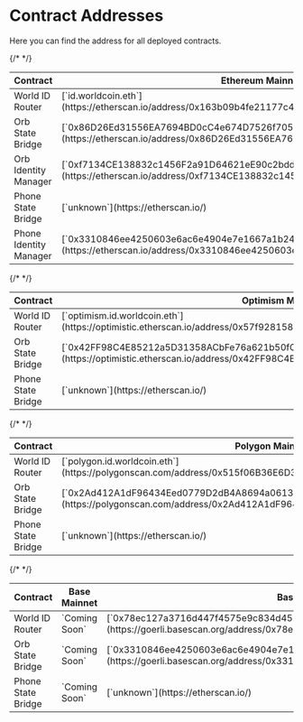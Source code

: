 # Contract Addresses

Here you can find the address for all deployed contracts.

<Tabs>
	<TabItem label="Ethereum">
		<table>
			<thead>
				<tr>
					<th>Contract</th>
					<th>Ethereum Mainnet</th>
					<th>Ethereum Goerli Testnet</th>
				</tr>
			</thead>
			<tbody>
				<tr>
					<td className="align-middle">World ID Router</td>
					<td className="align-middle">
						[`id.worldcoin.eth`](https://etherscan.io/address/0x163b09b4fe21177c455d850bd815b6d583732432#code)
					</td>
					<td className="align-middle">
						[`goerli.id.worldcoin.eth`](https://goerli.etherscan.io/address/0x11cA3127182f7583EfC416a8771BD4d11Fae4334#code)
					</td>
				</tr>
				<tr>
					<td className="align-middle">Orb State Bridge</td>
					<td className="align-middle">
						[`0x86D26Ed31556EA7694BD0cC4e674D7526f70511a`](https://etherscan.io/address/0x86D26Ed31556EA7694BD0cC4e674D7526f70511a#code)
					</td>
					<td className="align-middle">
						[`0xcDBbcd1cb0B642F8E324aB29C73A967b0C80Bad5`](https://goerli.etherscan.io/address/0xcDBbcd1cb0B642F8E324aB29C73A967b0C80Bad5#code)
					</td>
				</tr>
				<tr>
					<td className="align-middle">Orb Identity Manager</td>
					<td className="align-middle">
						[`0xf7134CE138832c1456F2a91D64621eE90c2bddEa`](https://etherscan.io/address/0xf7134CE138832c1456F2a91D64621eE90c2bddEa#code)
					</td>
					<td className="align-middle">
						[`0x78ec127a3716d447f4575e9c834d452e397ee9e1`](https://goerli.etherscan.io/address/0x78ec127a3716d447f4575e9c834d452e397ee9e1#code)
					</td>
				</tr>
				{/* <tr>
      <td className="align-middle">Phone State Bridge</td>
      <td className="align-middle">[`unknown`](https://etherscan.io/)</td>
      <td className="align-middle">[`unknown`](https://etherscan.io/)</td>
    </tr> */}
				<tr>
					<td className="align-middle">Phone Identity Manager</td>
					<td className="align-middle">
						[`0x3310846ee4250603e6ac6e4904e7e1667a1b248a`](https://etherscan.io/address/0x3310846ee4250603e6ac6e4904e7e1667a1b248a#code)
					</td>
					<td className="align-middle">
						[`0xAcd2F54cA0304Dc1870500fEEEa3e5c6Cd70c1FC`](https://goerli.etherscan.io/address/0xAcd2F54cA0304Dc1870500fEEEa3e5c6Cd70c1FC#code)
					</td>
				</tr>
			</tbody>
		</table>
	</TabItem>
	<TabItem label="Optimism">
		<table>
			<thead>
				<tr>
					<th>Contract</th>
					<th>Optimism Mainnet</th>
					<th>Optimism Goerli Testnet</th>
				</tr>
			</thead>
			<tbody>
				<tr>
					<td className="align-middle">World ID Router</td>
					<td className="align-middle">
						[`optimism.id.worldcoin.eth`](https://optimistic.etherscan.io/address/0x57f928158C3EE7CDad1e4D8642503c4D0201f611#code)
					</td>
					<td className="align-middle">
						[`op-goerli.id.worldcoin.eth`](https://goerli-optimism.etherscan.io/address/0x515f06B36E6D3b707eAecBdeD18d8B384944c87f#code)
					</td>
				</tr>
				<tr>
					<td className="align-middle">Orb State Bridge</td>
					<td className="align-middle">
						[`0x42FF98C4E85212a5D31358ACbFe76a621b50fC02`](https://optimistic.etherscan.io/address/0x42FF98C4E85212a5D31358ACbFe76a621b50fC02#code)
					</td>
					<td className="align-middle">
						[`0x316350d3ec608ffc30b01dcb7475de1c676ce910`](https://goerli-optimism.etherscan.io/address/0x316350d3ec608ffc30b01dcb7475de1c676ce910#code)
					</td>
				</tr>
				{/* <tr>
      <td className="align-middle">Phone State Bridge</td>
      <td className="align-middle">[`unknown`](https://etherscan.io/)</td>
      <td className="align-middle">[`unknown`](https://etherscan.io/)</td>
    </tr> */}
			</tbody>
		</table>
	</TabItem>
	<TabItem label="Polygon">
		<table>
			<thead>
				<tr>
					<th>Contract</th>
					<th>Polygon Mainnet</th>
					<th>Polygon Mumbai Testnet</th>
				</tr>
			</thead>
			<tbody>
				<tr>
					<td className="align-middle">World ID Router</td>
					<td className="align-middle">
						[`polygon.id.worldcoin.eth`](https://polygonscan.com/address/0x515f06B36E6D3b707eAecBdeD18d8B384944c87f#code)
					</td>
					<td className="align-middle">
						[`mumbai.id.worldcoin.eth`](https://mumbai.polygonscan.com/address/0x719683F13Eeea7D84fCBa5d7d17Bf82e03E3d260#code)
					</td>
				</tr>
				<tr>
					<td className="align-middle">Orb State Bridge</td>
					<td className="align-middle">
						[`0x2Ad412A1dF96434Eed0779D2dB4A8694a06132f8`](https://polygonscan.com/address/0x2Ad412A1dF96434Eed0779D2dB4A8694a06132f8#code)
					</td>
					<td className="align-middle">
						[`0x39911B3242e952d86270857Bc8eFC3FcE8d84abe`](https://mumbai.polygonscan.com/address/0x39911B3242e952d86270857Bc8eFC3FcE8d84abe#code)
					</td>
				</tr>
				{/* <tr>
      <td className="align-middle">Phone State Bridge</td>
      <td className="align-middle">[`unknown`](https://etherscan.io/)</td>
      <td className="align-middle">[`unknown`](https://etherscan.io/)</td>
    </tr> */}
			</tbody>
		</table>
	</TabItem>
	<TabItem label="Base">
		<table>
			<thead>
				<tr>
					<th>Contract</th>
					<th>Base Mainnet</th>
					<th>Base Goerli Testnet</th>
				</tr>
			</thead>
			<tbody>
				<tr>
					<td className="align-middle">World ID Router</td>
					<td className="align-middle">`Coming Soon`</td>
					<td className="align-middle">
						[`0x78ec127a3716d447f4575e9c834d452e397ee9e1`](https://goerli.basescan.org/address/0x78ec127a3716d447f4575e9c834d452e397ee9e1#code)
					</td>
				</tr>
				<tr>
					<td className="align-middle">Orb State Bridge</td>
					<td className="align-middle">`Coming Soon`</td>
					<td className="align-middle">
						[`0x3310846ee4250603e6ac6e4904e7e1667a1b248a`](https://goerli.basescan.org/address/0x3310846ee4250603e6ac6e4904e7e1667a1b248a#code)
					</td>
				</tr>
				{/* <tr>
      <td className="align-middle">Phone State Bridge</td>
      <td className="align-middle">`Coming Soon`</td>
      <td className="align-middle">[`unknown`](https://etherscan.io/)</td>
    </tr> */}
			</tbody>
		</table>
	</TabItem>
</Tabs>
